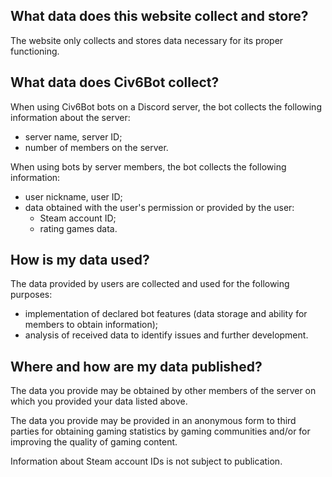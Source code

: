 
<Head>
  <title>Privacy policy | Civ6Bot</title>
</Head>

## What data does this website collect and store?
The website only collects and stores data necessary for its proper functioning.

## What data does Civ6Bot collect?
When using Civ6Bot bots on a Discord server, the bot collects the following information about the server:
- server name, server ID;
- number of members on the server.

When using bots by server members, the bot collects the following information:
- user nickname, user ID;
- data obtained with the user's permission or provided by the user:
    - Steam account ID;
    - rating games data.

## How is my data used?
The data provided by users are collected and used for the following purposes:
- implementation of declared bot features (data storage and ability for members to obtain information);
- analysis of received data to identify issues and further development.

## Where and how are my data published?
The data you provide may be obtained by other members of the server on which you provided your data listed above.

The data you provide may be provided in an anonymous form to third parties for obtaining gaming statistics by gaming communities and/or for improving the quality of gaming content.

Information about Steam account IDs is not subject to publication.
